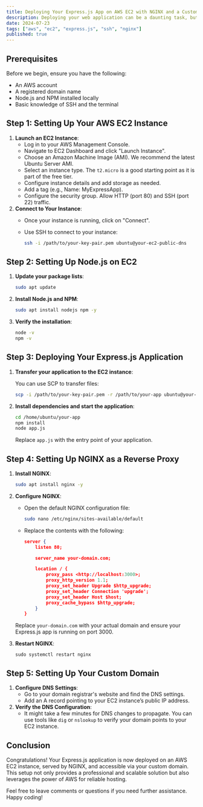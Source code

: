 ```yaml
---
title: Deploying Your Express.js App on AWS EC2 with NGINX and a Custom Domain A Professional Guide
description: Deploying your web application can be a daunting task, but with AWS EC2, NGINX, and a custom domain, you can achieve a robust and scalable deployment. This guide will walk you through the entire process step by step.
date: 2024-07-23
tags: ["aws", "ec2", "express.js", "ssh", "nginx"]
published: true
---
```


## Prerequisites

Before we begin, ensure you have the following:

- An AWS account
- A registered domain name
- Node.js and NPM installed locally
- Basic knowledge of SSH and the terminal

## Step 1: Setting Up Your AWS EC2 Instance

1. **Launch an EC2 Instance**:
    - Log in to your AWS Management Console.
    - Navigate to EC2 Dashboard and click "Launch Instance".
    - Choose an Amazon Machine Image (AMI). We recommend the latest Ubuntu Server AMI.
    - Select an instance type. The `t2.micro` is a good starting point as it is part of the free tier.
    - Configure instance details and add storage as needed.
    - Add a tag (e.g., Name: MyExpressApp).
    - Configure the security group. Allow HTTP (port 80) and SSH (port 22) traffic.
2. **Connect to Your Instance**:
    - Once your instance is running, click on "Connect".
    - Use SSH to connect to your instance:
        
        ```bash
        ssh -i /path/to/your-key-pair.pem ubuntu@your-ec2-public-dns
        ```
        

## Step 2: Setting Up Node.js on EC2

1. **Update your package lists**:
    
    ```bash
    sudo apt update
    ```
    
2. **Install Node.js and NPM**:
    
    ```bash
    sudo apt install nodejs npm -y
    ```
    
3. **Verify the installation**:
    
    ```bash
    node -v
    npm -v
    ```
    

## Step 3: Deploying Your Express.js Application

1. **Transfer your application to the EC2 instance**:
    
    You can use SCP to transfer files:
    
    ```bash
    scp -i /path/to/your-key-pair.pem -r /path/to/your-app ubuntu@your-ec2-public-dns:/home/ubuntu
    ```
    
2. **Install dependencies and start the application**:
    
    ```bash
    cd /home/ubuntu/your-app
    npm install
    node app.js
    ```
    
    Replace `app.js` with the entry point of your application.
    

## Step 4: Setting Up NGINX as a Reverse Proxy

1. **Install NGINX**:
    
    ```bash
    sudo apt install nginx -y
    ```
    
2. **Configure NGINX**:
    - Open the default NGINX configuration file:
        
        ```bash
        sudo nano /etc/nginx/sites-available/default
        ```
        
    - Replace the contents with the following:
        
        ```json
        server {
            listen 80;
        
            server_name your-domain.com;
        
            location / {
                proxy_pass <http://localhost:3000>;
                proxy_http_version 1.1;
                proxy_set_header Upgrade $http_upgrade;
                proxy_set_header Connection 'upgrade';
                proxy_set_header Host $host;
                proxy_cache_bypass $http_upgrade;
            }
        }
        
        ```
        
    
    Replace `your-domain.com` with your actual domain and ensure your Express.js app is running on port 3000.
    
3. **Restart NGINX**:
    
    ```
    sudo systemctl restart nginx
    ```
    

## Step 5: Setting Up Your Custom Domain

1. **Configure DNS Settings**:
    - Go to your domain registrar's website and find the DNS settings.
    - Add an A record pointing to your EC2 instance’s public IP address.
2. **Verify the DNS Configuration**:
    - It might take a few minutes for DNS changes to propagate. You can use tools like `dig` or `nslookup` to verify your domain points to your EC2 instance.

## Conclusion

Congratulations! Your Express.js application is now deployed on an AWS EC2 instance, served by NGINX, and accessible via your custom domain. This setup not only provides a professional and scalable solution but also leverages the power of AWS for reliable hosting.

Feel free to leave comments or questions if you need further assistance. Happy coding!
